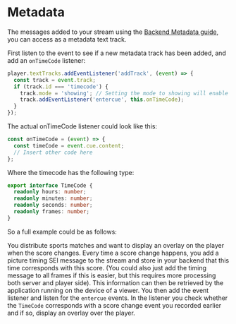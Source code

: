 # Metadata

The messages added to your stream using the [Backend Metadata guide](../../../../../theolive/guides/sei-messages), you can access
as a metadata text track.

First listen to the event to see if a new metadata track has been added, and add an `onTimeCode` listener:

```javascript
player.textTracks.addEventListener('addTrack', (event) => {
  const track = event.track;
  if (track.id === 'timecode') {
    track.mode = 'showing'; // Setting the mode to showing will enable the entercue events
    track.addEventListener('entercue', this.onTimeCode);
  }
});
```

The actual onTimeCode listener could look like this:

```javascript
const onTimeCode = (event) => {
  const timeCode = event.cue.content;
  // Insert other code here
};
```

Where the timecode has the following type:

```typescript
export interface TimeCode {
  readonly hours: number;
  readonly minutes: number;
  readonly seconds: number;
  readonly frames: number;
}
```

So a full example could be as follows:

You distribute sports matches and want to display an overlay on the player when the score changes. Every time a score change happens, you add a picture timing SEI message to the stream and store in your backend that this time corresponds with this score. (You could also just add the timing message to all frames if this is easier, but this requires more processing both server and player side). This information can then be retrieved by the application running on the device of a viewer. You then add the event listener and listen for the `entercue` events. In the listener you check whether the `TimeCode` corresponds with a score change event you recorded earlier and if so, display an overlay over the player.
